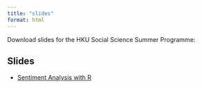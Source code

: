 ```yaml
---
title: "slides"
format: html 
---
```



Download slides for the HKU Social Science Summer Programme:

::: {.callout icon=false}

## Slides


- [Sentiment Analysis with R](Workshop_Sentiment_Analysis_R.html)

<!--
- <a href="https://kwan-msda.github.io/HKU_Summer_Programme/Workshop_Sentiment_Analysis_R.html">Download Sentiment Analysis with R</a>
-->

:::
